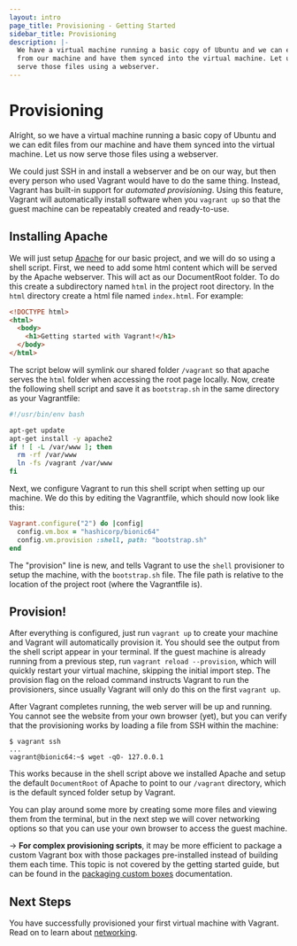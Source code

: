 ```yaml
---
layout: intro
page_title: Provisioning - Getting Started
sidebar_title: Provisioning
description: |-
  We have a virtual machine running a basic copy of Ubuntu and we can edit files
  from our machine and have them synced into the virtual machine. Let us now
  serve those files using a webserver.
---
```


# Provisioning

Alright, so we have a virtual machine running a basic copy of Ubuntu and
we can edit files from our machine and have them synced into the virtual machine.
Let us now serve those files using a webserver.

We could just SSH in and install a webserver and be on our way, but then
every person who used Vagrant would have to do the same thing. Instead,
Vagrant has built-in support for _automated provisioning_. Using this
feature, Vagrant will automatically install software when you `vagrant up`
so that the guest machine can be repeatably created and ready-to-use.

## Installing Apache

We will just setup [Apache](http://httpd.apache.org/) for our basic project,
and we will do so using a shell script. First, we need to add some html content
which will be served by the Apache webserver. This will act as our DocumentRoot
folder. To do this create a subdirectory named `html` in the project root
directory. In the `html` directory create a html file named `index.html`.
For example:

```html
<!DOCTYPE html>
<html>
  <body>
    <h1>Getting started with Vagrant!</h1>
  </body>
</html>
```

The script below will symlink our shared folder `/vagrant` so that apache serves
the `html` folder when accessing the root page locally. Now, create the
following shell script and save it as `bootstrap.sh` in the same directory as
your Vagrantfile:

```bash
#!/usr/bin/env bash

apt-get update
apt-get install -y apache2
if ! [ -L /var/www ]; then
  rm -rf /var/www
  ln -fs /vagrant /var/www
fi
```

Next, we configure Vagrant to run this shell script when setting up
our machine. We do this by editing the Vagrantfile, which should now
look like this:

```ruby
Vagrant.configure("2") do |config|
  config.vm.box = "hashicorp/bionic64"
  config.vm.provision :shell, path: "bootstrap.sh"
end
```

The "provision" line is new, and tells Vagrant to use the `shell` provisioner
to setup the machine, with the `bootstrap.sh` file. The file path is relative
to the location of the project root (where the Vagrantfile is).

## Provision!

After everything is configured, just run `vagrant up` to create your
machine and Vagrant will automatically provision it. You should see
the output from the shell script appear in your terminal. If the guest
machine is already running from a previous step, run `vagrant reload --provision`,
which will quickly restart your virtual machine, skipping the initial import
step. The provision flag on the reload command instructs Vagrant to
run the provisioners, since usually Vagrant will only do this on the first
`vagrant up`.

After Vagrant completes running, the web server will be up and running.
You cannot see the website from your own browser (yet), but you can verify
that the provisioning works by loading a file from SSH within the machine:

```shell-session
$ vagrant ssh
...
vagrant@bionic64:~$ wget -qO- 127.0.0.1
```

This works because in the shell script above we installed Apache and
setup the default `DocumentRoot` of Apache to point to our `/vagrant`
directory, which is the default synced folder setup by Vagrant.

You can play around some more by creating some more files and viewing
them from the terminal, but in the next step we will cover networking
options so that you can use your own browser to access the guest machine.

-> **For complex provisioning scripts**, it may be more efficient to package a
custom Vagrant box with those packages pre-installed instead of building them
each time. This topic is not covered by the getting started guide, but can be
found in the [packaging custom boxes](/docs/boxes/base) documentation.

## Next Steps

You have successfully provisioned your first virtual machine with Vagrant. Read
on to learn about [networking](/intro/getting-started/networking).
